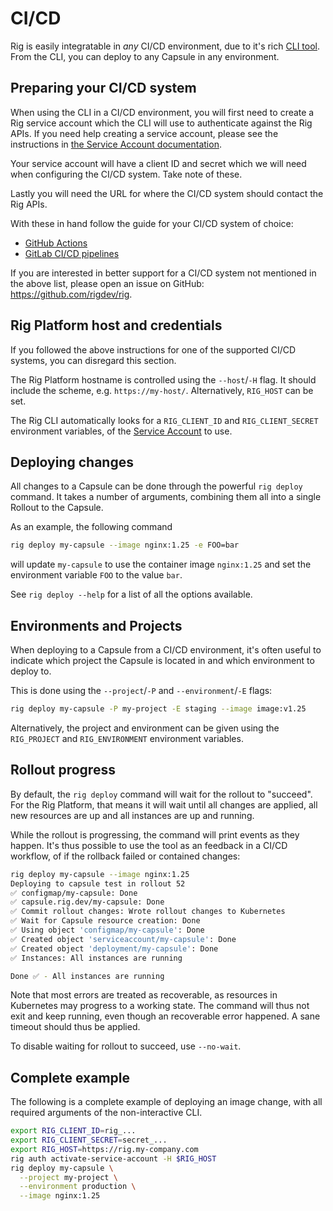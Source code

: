 # CI/CD


Rig is easily integratable in _any_ CI/CD environment, due to it's rich [CLI
tool](/getting-started/cli-install). From the CLI, you can deploy to any
Capsule in any environment.

## Preparing your CI/CD system

When using the CLI in a CI/CD environment, you will first need to create a Rig
service account which the CLI will use to authenticate against the Rig APIs. If
you need help creating a service account, please see the instructions in [the
Service Account documentation](/platform/service-accounts).

Your service account will have a client ID and secret which we will need when
configuring the CI/CD system. Take note of these.

Lastly you will need the URL for where the CI/CD system should contact the Rig
APIs.

With these in hand follow the guide for your CI/CD system of choice:

- [GitHub Actions](./ci-cd/github-actions)
- [GitLab CI/CD pipelines](./ci-cd/gitlab-pipelines)

If you are interested in better support for a CI/CD system not mentioned in the
above list, please open an issue on GitHub: https://github.com/rigdev/rig.

## Rig Platform host and credentials

If you followed the above instructions for one of the supported CI/CD systems,
you can disregard this section.

The Rig Platform hostname is controlled using the `--host`/`-H` flag. It should
include the scheme, e.g. `https://my-host/`. Alternatively, `RIG_HOST` can be
set.

The Rig CLI automatically looks for a `RIG_CLIENT_ID` and  `RIG_CLIENT_SECRET`
environment variables, of the [Service Account](/platform/service-accounts) to
use.

## Deploying changes

All changes to a Capsule can be done through the powerful `rig deploy` command.
It takes a number of arguments, combining them all into a single Rollout to the
Capsule.

As an example, the following command

```bash
rig deploy my-capsule --image nginx:1.25 -e FOO=bar
```

will update `my-capsule` to use the container image `nginx:1.25` and set the
environment variable `FOO` to the value `bar`.

See `rig deploy --help` for a list of all the options available.

## Environments and Projects

When deploying to a Capsule from a CI/CD environment, it's often useful to
indicate which project the Capsule is located in and which environment to
deploy to.

This is done using the `--project`/`-P` and `--environment`/`-E` flags:

```bash
rig deploy my-capsule -P my-project -E staging --image image:v1.25
```

Alternatively, the project and environment can be given using the `RIG_PROJECT`
and `RIG_ENVIRONMENT` environment variables.

## Rollout progress

By default, the `rig deploy` command will wait for the rollout to "succeed".
For the Rig Platform, that means it will wait until all changes are applied,
all new resources are up and all instances are up and running.

While the rollout is progressing, the command will print events as they happen.
It's thus possible to use the tool as an feedback in a CI/CD workflow, of if
the rollback failed or contained changes:

```bash
rig deploy my-capsule --image nginx:1.25
Deploying to capsule test in rollout 52
✅ configmap/my-capsule: Done
✅ capsule.rig.dev/my-capsule: Done
✅ Commit rollout changes: Wrote rollout changes to Kubernetes
✅ Wait for Capsule resource creation: Done
✅ Using object 'configmap/my-capsule': Done
✅ Created object 'serviceaccount/my-capsule': Done
✅ Created object 'deployment/my-capsule': Done
✅ Instances: All instances are running

Done ✅ - All instances are running
```

Note that most errors are treated as recoverable, as resources in Kubernetes
may progress to a working state. The command will thus not exit and keep
running, even though an recoverable error happened. A sane timeout should thus
be applied.

To disable waiting for rollout to succeed, use `--no-wait`.


## Complete example

The following is a complete example of deploying an image change, with all
required arguments of the non-interactive CLI.

```bash
export RIG_CLIENT_ID=rig_...
export RIG_CLIENT_SECRET=secret_...
export RIG_HOST=https://rig.my-company.com
rig auth activate-service-account -H $RIG_HOST
rig deploy my-capsule \
  --project my-project \
  --environment production \
  --image nginx:1.25
```
